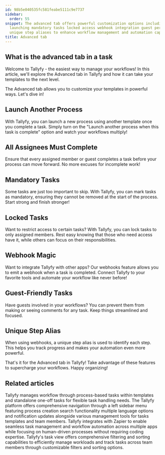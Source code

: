 ```yaml
---
id: 98b5e040535fc581feabe5111c9e7737
sidebar:
  order: 55
snippet: The advanced tab offers powerful customization options including process
  launching mandatory tasks locked access webhook integration guest permissions and
  unique step aliases to enhance workflow management and automation capabilities.
title: Advanced tab
---
```


## What is the advanced tab in a task

Welcome to Tallyfy - the easiest way to manage your workflows! In this article, we'll explore the Advanced tab in Tallyfy and how it can take your templates to the next level.

The Advanced tab allows you to customize your templates in powerful ways. Let's dive in!

## Launch Another Process

With Tallyfy, you can launch a new process using another template once you complete a task. Simply turn on the "Launch another process when this task is complete" option and watch your workflows multiply!

## All Assignees Must Complete

Ensure that every assigned member or guest completes a task before your process can move forward. No more excuses for incomplete work!

## Mandatory Tasks

Some tasks are just too important to skip. With Tallyfy, you can mark tasks as mandatory, ensuring they cannot be removed at the start of the process. Start strong and finish stronger!

## Locked Tasks

Want to restrict access to certain tasks? With Tallyfy, you can lock tasks to only assigned members. Rest easy knowing that those who need access have it, while others can focus on their responsibilities.

## Webhook Magic

Want to integrate Tallyfy with other apps? Our webhooks feature allows you to emit a webhook when a task is completed. Connect Tallyfy to your favorite tools and automate your workflow like never before!

## Guest-Friendly Tasks

Have guests involved in your workflows? You can prevent them from making or seeing comments for any task. Keep things streamlined and focused.

## Unique Step Alias

When using webhooks, a unique step alias is used to identify each step. This helps you track progress and makes your automation even more powerful.

That's it for the Advanced tab in Tallyfy! Take advantage of these features to supercharge your workflows. Happy organizing!


## Related articles
<CardGrid>
<LinkTitleCard header="<b>Tracking And Tasks > More about tasks</b>" href="/products/pro/tracking-and-tasks/tasks/" > Tallyfy manages workflow through process-based tasks within templates and standalone one-off tasks for flexible task handling needs. </LinkTitleCard>
<LinkTitleCard header="<b>Tutorials > Navigate Tallyfy</b>" href="/products/pro/tutorials/navigate-tallyfy/" > The Tallyfy platform offers comprehensive navigation through a left sidebar menu featuring process creation search functionality multiple language options and notification updates alongside various management tools for tasks templates and team members. </LinkTitleCard>
<LinkTitleCard header="<b>Zapier > Tallyfy & Zapier</b>" href="/products/pro/integrations/middleware/zapier/how-can-i-improve-task-management-with-tallyfy/" > Tallyfy integrates with Zapier to enable seamless task management and workflow automation across multiple apps while focusing on human-driven processes without requiring coding expertise. </LinkTitleCard>
<LinkTitleCard header="<b>Tasks View > Customize the task view</b>" href="/products/pro/tracking-and-tasks/tasks-view/how-can-i-customize-task-views-in-tallyfy/" > Tallyfy's task view offers comprehensive filtering and sorting capabilities to efficiently manage workloads and track tasks across team members through customizable filters and sorting options. </LinkTitleCard>
</CardGrid>